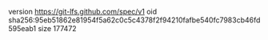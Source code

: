version https://git-lfs.github.com/spec/v1
oid sha256:95eb51862e81954f5a62c0c5c4378f2f94210fafbe540fc7983cb46fd595eab1
size 177472
